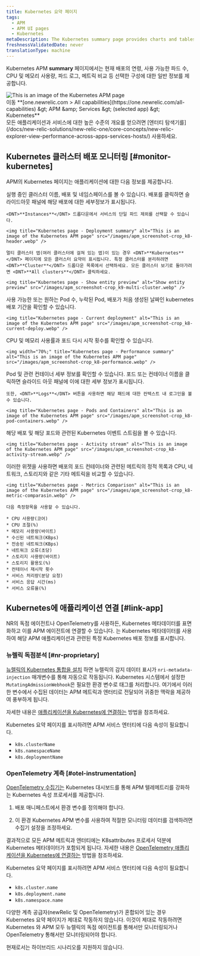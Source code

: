 ```yaml
---
title: Kubernetes 요약 페이지
tags:
  - APM
  - APM UI pages
  - Kubernetes
metaDescription: The Kubernetes summary page provides charts and tables that you can drill down into details about your selected app's performance.
freshnessValidatedDate: never
translationType: machine
---
```


Kubernetes APM <DNT>**summary**</DNT> 페이지에서는 현재 배포의 연령, 사용 가능한 파드 수, CPU 및 메모리 사용량, 파드 로그, 메트릭 비교 등 선택한 구성에 대한 일반 정보를 제공합니다.

<img title="Kubernetes page" alt="This is an image of the Kubernetes APM page" src="/images/apm_screenshot-crop_k8-apm-ui.webp" />

<figcaption>
  이동 <DNT>**[one.newrelic.com &gt; All capabilities](https://one.newrelic.com/all-capabilities) &amp;gt; APM &amp;amp; Services &amp;gt; (selected app) &amp;gt; Kubernetes**</DNT>
</figcaption>

<Callout variant="tip">
  모든 애플리케이션과 서비스에 대한 높은 수준의 개요를 얻으려면 [엔터티 탐색기를](/docs/new-relic-solutions/new-relic-one/core-concepts/new-relic-explorer-view-performance-across-apps-services-hosts/) 사용하세요.
</Callout>

## Kubernetes 클러스터 배포 모니터링 [#monitor-kubernetes]

APM의 Kubernetes 페이지는 애플리케이션에 대한 다음 정보를 제공합니다.

<CollapserGroup>
  <Collapser id="deployment-summary" title="배포 요약">
    실행 중인 클러스터 이름, 배포 및 네임스페이스를 볼 수 있습니다. 배포를 클릭하면 슬라이드아웃 패널에 해당 배포에 대한 세부정보가 표시됩니다.

    <DNT>**Instances**</DNT> 드롭다운에서 서비스의 단일 파드 제외를 선택할 수 있습니다.

    <img title="Kubernetes page - Deployment summary" alt="This is an image of the Kubernetes APM page" src="/images/apm_screenshot-crop_k8-header.webp" />

    멀티 클러스터 앱(여러 클러스터에 걸쳐 있는 앱)이 있는 경우 <DNT>**Kubernetes**</DNT> 페이지에 모든 클러스터 요약이 표시됩니다. 특정 클러스터를 분리하려면 <DNT>**Cluster**</DNT> 드롭다운 목록에서 선택하세요. 모든 클러스터 보기로 돌아가려면 <DNT>**All clusters**</DNT> 클릭하세요.

    <img title="Kubernetes page - Show entity preview" alt="Show entity preview" src="/images/apm_screenshot-crop_k9-multi-cluster.webp" />
  </Collapser>

  <Collapser id="current-deployment" title="현재 배포">
    사용 가능한 또는 원하는 Pod 수, 누락된 Pod, 배포가 처음 생성된 날짜인 kubernetes 배포 기간을 확인할 수 있습니다.

    <img title="Kubernetes page - Current deployment" alt="This is an image of the Kubernetes APM page" src="/images/apm_screenshot-crop_k8-current-deploy.webp" />
  </Collapser>

  <Collapser id="performance-summary" title="배포에 대한 성능 요약">
    CPU 및 메모리 사용률과 포드 다시 시작 횟수를 확인할 수 있습니다.

    <img width="70%;" title="Kubernetes page - Performance summary" alt="This is an image of the Kubernetes APM page" src="/images/apm_screenshot-crop_k8-performance.webp" />
  </Collapser>

  <Collapser id="pods-containers" title="포드 및 컨테이너">
    Pod 및 관련 컨테이너 세부 정보를 확인할 수 있습니다. 포드 또는 컨테이너 이름을 클릭하면 슬라이드 아웃 패널에 이에 대한 세부 정보가 표시됩니다.

    또한, <DNT>**Logs**</DNT> 버튼을 사용하면 해당 패드에 대한 컨텍스트 내 로그인을 볼 수 있습니다.

    <img title="Kubernetes page - Pods and Containers" alt="This is an image of the Kubernetes APM page" src="/images/apm_screenshot-crop_k8-pod-containers.webp" />
  </Collapser>

  <Collapser id="activity-stream" title="활동 스트림">
    해당 배포 및 해당 포드와 관련된 Kubernetes 이벤트 스트림을 볼 수 있습니다.

    <img title="Kubernetes page - Activity stream" alt="This is an image of the Kubernetes APM page" src="/images/apm_screenshot-crop_k8-activity-stream.webp" />
  </Collapser>

  <Collapser id="metrics-comparison" title="측정항목 비교">
    이러한 위젯을 사용하면 배포의 포드 컨테이너와 관련된 메트릭의 정적 목록과 CPU, 네트워크, 스토리지와 같은 기타 메트릭을 비교할 수 있습니다.

    <img title="Kubernetes page - Metrics Comparison" alt="This is an image of the Kubernetes APM page" src="/images/apm_screenshot-crop_k8-metric-comparasin.webp" />

    다음 측정항목을 사용할 수 있습니다.

    * CPU 사용량(코어)
    * CPU 조절(%)
    * 메모리 사용량(바이트)
    * 수신된 네트워크(KBps)
    * 전송된 네트워크(KBps)
    * 네트워크 오류(초당)
    * 스토리지 사용량(바이트)
    * 스토리지 활용도(%)
    * 컨테이너 재시작 횟수
    * 서비스 처리량(분당 요청)
    * 서비스 응답 시간(ms)
    * 서비스 오류율(%)
  </Collapser>
</CollapserGroup>

## Kubernetes에 애플리케이션 연결 [#link-app]

NR의 독점 에이전트나 OpenTelemetry를 사용하든, Kubernetes 메타데이터를 표면화하고 이를 APM 에이전트에 연결할 수 있습니다. <InlinePopover type="apm" />는 Kubernetes 메타데이터를 사용하여 해당 APM 애플리케이션과 관련된 특정 Kubernetes 배포 정보를 표시합니다.

### 뉴렐릭 독점분석 [#nr-proprietary]

[뉴렐릭의 Kubernetes 통합을 설치](/install/kubernetes/) 하면 뉴렐릭의 감지 데이터 표시가 `nri-metadata-injection` 매개변수를 통해 자동으로 작동됩니다. Kubernetes 시스템에서 설정한 `MutatingAdmissionWebhook`은 필요한 환경 변수로 태그를 처리합니다. 여기에서 이러한 변수에서 수집된 데이터는 APM 메트릭과 엔터티로 전달되어 귀중한 맥락을 제공하여 풍부하게 됩니다.

자세한 내용은 [애플리케이션을 Kubernetes에 연결하는](/docs/kubernetes-pixie/kubernetes-integration/advanced-configuration/link-your-applications-kubernetes/) 방법을 참조하세요.

Kubernetes 요약 페이지를 표시하려면 APM 서비스 엔터티에 다음 속성이 필요합니다.

* `k8s.clusterName`
* `k8s.namespaceName`
* `k8s.deploymentName`

### OpenTelemetry 계측 [#otel-instrumentation]

[OpenTelemetry 수집기는](/docs/opentelemetry/get-started/collector-processing/opentelemetry-collector-processing-intro/) Kubernetes 대시보드를 통해 APM 텔레메트리를 강화하는 Kubernetes 속성 프로세서를 제공합니다.

1. 배포 매니페스트에서 환경 변수를 정의해야 합니다.

2. 이 환경 Kubernetes APM 변수를 사용하여 적절한 모니터링 데이터를 검색하려면 수집기 설정을 조정하세요.

결과적으로 모든 APM 메트릭과 엔터티에는 K8sattributes 프로세서 덕분에 Kubernetes 메타데이터가 포함되게 됩니다. 자세한 내용은 [OpenTelemetry 애플리케이션을 Kubernetes에 연결하는](/docs/kubernetes-pixie/kubernetes-integration/advanced-configuration/link-otel-applications-kubernetes/) 방법을 참조하세요.

Kubernetes 요약 페이지를 표시하려면 APM 서비스 엔터티에 다음 속성이 필요합니다.

* `k8s.cluster.name`
* `k8s.deployment.name`
* `k8s.namespace.name`

<Callout variant="caution">
  다양한 계측 공급자(newRelic 및 OpenTelemetry)가 혼합되어 있는 경우 Kubernetes 요약 페이지가 제대로 작동하지 않습니다. 이것이 제대로 작동하려면 Kubernetes 와 APM 모두 뉴렐릭의 독점 에이전트를 통해서만 모니터링되거나 OpenTelemetry 통해서만 모니터링되어야 합니다.

  현재로서는 하이브리드 시나리오를 지원하지 않습니다.
</Callout>